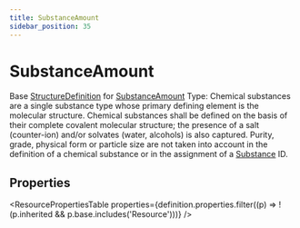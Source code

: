 ```yaml
---
title: SubstanceAmount
sidebar_position: 35
---
```


# SubstanceAmount

Base <a href="/docs/api/fhir/resources/structuredefinition">StructureDefinition</a> for <a href="/docs/api/fhir/datatypes/substanceamount">SubstanceAmount</a> Type: Chemical substances are a single substance type whose primary defining element is the molecular structure. Chemical substances shall be defined on the basis of their complete covalent molecular structure; the presence of a salt (counter-ion) and/or solvates (water, alcohols) is also captured. Purity, grade, physical form or particle size are not taken into account in the definition of a chemical substance or in the assignment of a <a href="/docs/api/fhir/resources/substance">Substance</a> ID.

<Tabs queryString="section">
<TabItem value="schema" label="Schema" default>


## Properties


<ResourcePropertiesTable properties={definition.properties.filter((p) => !(p.inherited && p.base.includes('Resource')))} />


</TabItem>
  
  
  
  

</Tabs>
